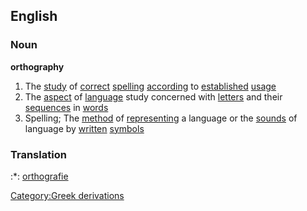 ==English==
===Noun===
{{wikipedia}}
'''orthography'''
#The [[study]] of [[correct]] [[spelling]] [[according]] to [[establish]]ed [[usage]]
#The [[aspect]] of [[language]] study concerned with [[letter]]s and their [[sequence]]s in [[word]]s
#Spelling; The [[method]] of [[represent]]ing a language or the [[sound]]s of language by [[written]] [[symbol]]s
[[Category:Greek derivations]]

===Translation===
:*{{nl}}: [[orthografie]] {{f}}